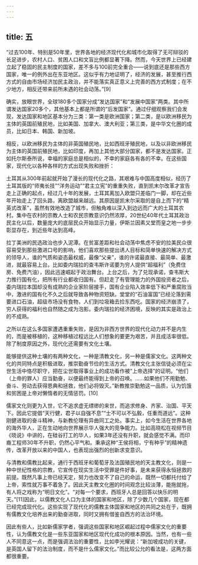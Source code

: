 ```yaml
---
---
---
```

title: 五
---



“过去100年、特别是50年里，世界各地的经济现代化和城市化取得了无可辩驳的长足进步，农村人口、贫困人口和文盲比例都显著下降。然而，今天世界上已经建立起了稳固的民主制度的国家，差不多与100前完全重合——说到底还是那些西方国家，唯一的例外出在东亚地区。这似乎有力地证明了，经济的发展，甚至推行西方式的自由市场经济加民主政治，并不能落实真正意义上完善的西方式制度；在不少地方，相反还带来前所未遇的社会动荡。”[9]

确实，放眼世界，全球180多个国家分成“发达国家”和“发展中国家”两类。其中所谓发达国家20多个，其他基本上都是所谓的“后发国家”。通过仔细观察我们会发现，发达国家和地区基本分为三类：第一类是欧洲国家；第二类，是以欧洲移民为主体的英国前殖民地，比如美国、加拿大、澳大利亚；第三类，是中华文化圈的成员，比如日本、韩国、新加坡。

相反，以欧洲移民为主体的非英国殖民地，比如西班牙殖民地，以及以非欧洲移民为主体的英国前殖民地，比如印度，再加上其他大部分国家，都不是发达国家。正如托尔斯泰所说，幸福的家庭总是相似的，不幸的家庭各有各的不幸。在这些国家，现代化以各种各样的方式出现失败和挫折：

土耳其从300年前起就开始了漫长的现代化之路，其艰难与中国高度相似，经历了土耳其版的“师夷长技”“洋务运动”“君主立宪”的重重失败，直到凯末尔改革才宣告走上正确的起点，经过几十年的发展，土耳其离加入欧盟只差临门一脚，却在近些年开始走上了回头路，离欧盟越来越远。其原因是凯末尔采取的是自上而下的“精英式改革”，虽然有效地改造了城市，但触角难以深入到边远而广大的土耳其农村。集中在农村的宗教人士和农民宗教意识仍然浓厚，20世纪40年代土耳其政治民主化以后，数量庞大的底层民众开始显示力量，伊斯兰因素又堂而皇之地一步步彰显存在，到近些年达到高峰。

拉丁美洲的民选政治也步入泥潭。在贫富差距和社会动荡中焦虑不安的拉美民众很容易受到那些激进口号的影响，他们喜欢那些提出诱人目标和简单快速的解决方式的领导人，谁的气质和姿态最权威，最像“父亲”，谁的许诺最直接、最简单、最激进，就最容易上台。比如委内瑞拉的查韦斯许诺要为穷人提供“超福利”（免费住房、免费汽油），因此迅速崛起于政治舞台。上台之后，为了兑现承诺，查韦斯大力推行国有化，把所有行业都收归国有。但赶走了有管理能力的外国投资者之后，委内瑞拉本国却没有成熟的企业家阶层接手，国有企业陷入效率低下和严重腐败当中，激进的国有化不久之后就导致各种物资短缺。堂堂的“石油富国”已经沦落到需要进口石油，超级市场没有食物，人们到垃圾箱去捡东西吃。国家的经济崩溃了，穷人获得的福利也自然随之成为泡影。委内瑞拉的经济困境，反映的其实是政治上的不成熟。

之所以在这么多国家遭遇重重失败，是因为非西方世界的现代化动力并不是内生的，而是被移植的，这种移植过程远比人们想象的要更为艰苦，并且成活率很低。除了制度原因之外，现代化还需要有文化土壤。

能够提供这种土壤的有两种文化，一种是清教文化，另一种是儒家文化。这两种文化的共同特点是积极进取，推崇勤奋节俭的生活方式。清教文化主张信徒必须在尘世生活中恪尽职守，把在尘世取得事业上的成功看作被“上帝选择”的证明。“他们（上帝的罪人）应当勤奋，以便最终能得到上帝的召唤。……如果他们不用勤勉、奋斗、劳动去获得恩典和拯救，他们必将毁灭。”新教推崇勤勉这一品质，认为饥饿和贫困是上帝对懒惰者的无情惩罚。[10]

儒家文化则更为入世，它不追求虚无缥缈的来世，而追求修身、齐家、治国、平天下。因此它提倡“天行健，君子以自强不息”“士不可以不弘毅，任重而道远”。这种刚健进取的奋斗精神，与新教伦理有异曲同工之处。事实上，如今生活在世界各地的海外华人，正在生动地向世界展示华人强大的竞争能力。比如高晓松在视频节目《晓说》中讲的，在硅谷打工的华人，如果3年还没有升职，就会感觉不满。而印裔工程师30年不升职，仍然心平气和。秉承这种“王侯将相，宁有种乎”的精神遗传，改革开放以来的中国人，也表现出强烈的创新求变意识。

与清教和儒教比起来，通行于西班牙和葡萄牙及法国殖民地的天主教文化，则是一种中世纪性格的宗教，它宣传在现实生活中受罪是件好事，是未来获得永恒拯救的前提。既然凡事上帝已经天定，努力也改变不了自己的命运，既然一切都托付给了上帝，索性就万事不着急了。因此天主教文化圈的时间观念比较淡薄，能拖就拖，有人将之戏称为“明日文化”。“对每一个要求，西班牙人总是回答以快乐的明天。”[11]因此，以儒教文化人口为主体的国家和地区，除了少数几个国家，现在都已经完成现代化。这些实现了现代化的儒教主体国家和地区的共同之处在于，既拥有儒教文化培养出来的勤奋进取，同时又拥有借鉴自西方的法治环境。

因此有些人，比如新儒家学者，强调这些国家和地区崛起过程中儒家文化的重要性，认为儒教文化是一些东亚国家和地区现代化成功的根本原因。当然，也有一些人不同意这一点，而是强调法治的重要性，比如李光耀说：“新加坡成功的关键，是英国人留下的法治制度，而不是什么儒家文化。”而比较公允的看法是，这两方面都很重要。